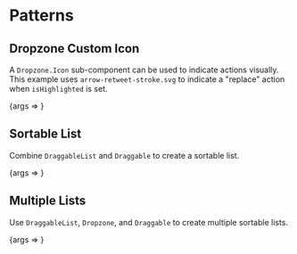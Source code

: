 
<Meta title="Packages/Drag-Drop/[patterns]" component={Dropzone} />

# Patterns

## Dropzone Custom Icon

A `Dropzone.Icon` sub-component can be used to indicate actions visually. This example
uses `arrow-retweet-stroke.svg` to indicate a "replace" action when `isHighlighted` is set.

<Canvas>
  <Story
    name="DropzoneCustomIcon"
    args={{ isHighlighted: false, messageLabel: 'Drop to replace' }}
    argTypes={{
      messageLabel: {
        name: 'children',
        control: { type: 'text' },
        table: { category: 'Story' }
      },
      isHighlighted: { control: { type: 'boolean' }, table: { category: 'Story' } }
    }}
  >
    {args => <DropzoneCustomIconStory {...args} />}
  </Story>
</Canvas>

## Sortable List

Combine `DraggableList` and `Draggable` to create a sortable list.

<Canvas>
  <Story
    name="SortableList"
    args={{ items: columns['column-1'], hasPlaceholder: false }}
    argTypes={{
      items: {
        control: { type: 'object' },
        table: { category: 'Story' }
      },
      hasPlaceholder: { control: { type: 'boolean' }, table: { category: 'Story' } }
    }}
  >
    {args => <SortableListStory {...args} />}
  </Story>
</Canvas>

## Multiple Lists

Use `DraggableList`, `Dropzone`, and `Draggable` to create multiple sortable lists.

<Canvas>
  <Story
    name="MultipleLists"
    args={{ columns }}
    argTypes={{
      columns: {
        control: { type: 'object' },
        table: { category: 'Story' }
      }
    }}
  >
    {args => <MultipleListsStory {...args} />}
  </Story>
</Canvas>
